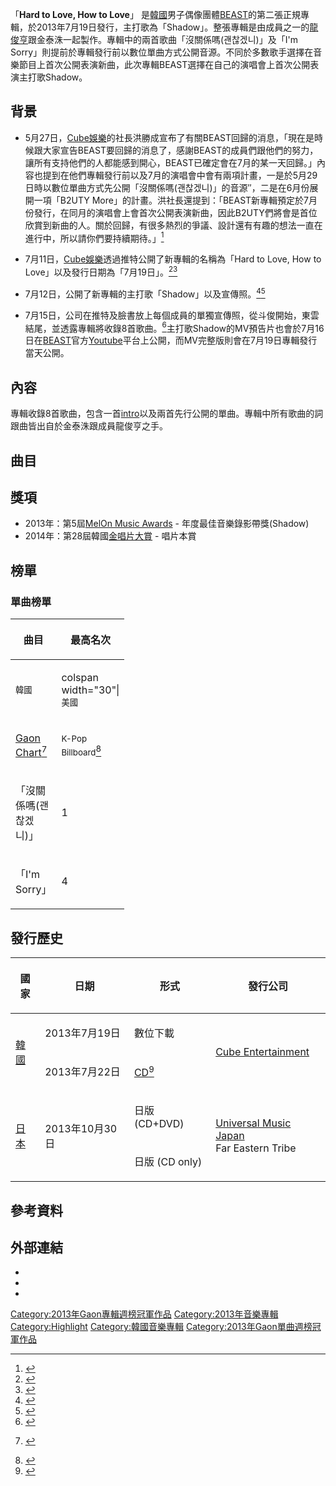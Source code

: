{{Infobox album
| Name       = Hard to Love, How to Love
| Type        = 專輯
| Artist      = [[BEAST|BEAST]]
| Cover       = 
| Alt         = 
| Released    = 2013年7月19日<br>2013年8月16日(台版)<br>2013年10月30日<small>(日版)</small>
| Genre = [[K-POP|K-POP]]
| Label    = [[Cube娛樂|Cube娛樂]]<br>[[環球唱片|環球唱片]](台版)<br>[[Universal_Music_Japan|Universal Music Japan]] <small>(日版)</small><br>Far Eastern Tribe <small>(日版)</small>
| Producer    = 龍俊亨、金泰洙
| Last album  = [[The_First_Collage|The First Collage]]<br />（耀燮，2012年）
| This album  = '''Hard to Love, How to Love'''<br/>（2013年）
| Next album  = [[BEAST_WORKS　2009-2013|BEAST WORKS　2009-2013]]<br/>（2014年）
}}

「'''Hard to Love, How to Love'''」 是[[韓國|韓國]]男子偶像團體[[BEAST|BEAST]]的第二張正規專輯，於2013年7月19日發行，主打歌為「Shadow」。整張專輯是由成員之一的[[龍俊亨|龍俊亨]]跟金泰洙一起製作。專輯中的兩首歌曲「沒關係嗎(괜찮겠니)」及「I'm Sorry」則提前於專輯發行前以數位單曲方式公開音源。不同於多數歌手選擇在音樂節目上首次公開表演新曲，此次專輯BEAST選擇在自己的演唱會上首次公開表演主打歌Shadow。

==背景==
*5月27日，[[Cube娛樂|Cube娛樂]]的社長洪勝成宣布了有關BEAST回歸的消息，「現在是時候跟大家宣告BEAST要回歸的消息了，感謝BEAST的成員們跟他們的努力，讓所有支持他們的人都能感到開心，BEAST已確定會在7月的某一天回歸。」內容也提到在他們專輯發行前以及7月的演唱會中會有兩項計畫，一是於5月29日時以數位單曲方式先公開「沒關係嗎(괜찮겠니)」的音源″，二是在6月份展開一項「B2UTY More」的計畫。洪社長還提到：「BEAST新專輯預定於7月份發行，在同月的演唱會上會首次公開表演新曲，因此B2UTY們將會是首位欣賞到新曲的人。關於回歸，有很多熱烈的爭議、設計還有有趣的想法一直在進行中，所以請你們要持續期待。」<ref>{{cite news|title=B2ST to Return in July with an Album, a Concert, and Two Special Projects|url=http://enewsworld.interest.me/enews/contents.asp?idx=37139|accessdate=2013-07-15|newspaper=enewsWorld|date=2013-06-27|agency=CJ E&M|language=en|archive-date=2013-07-03|archive-url=https://archive.today/20130703025957/http://enewsworld.interest.me/enews/contents.asp?idx=37139|dead-url=yes}}</ref> 

*7月11日，[[Cube娛樂|Cube娛樂]]透過推特公開了新專輯的名稱為「Hard to Love, How to Love」以及發行日期為「7月19日」。<ref>{{cite web |author= |url=https://twitter.com/cubeunited/status/355221614587166721 |title=Cube Entertainment's tweet about BEAST's comeback |publisher=[[Twitter|Twitter]] |date=2013-07-11 |accessdate=2013-07-15 |language=en |archive-date=2013-10-30 |archive-url=https://web.archive.org/web/20131030234108/https://twitter.com/cubeunited/status/355221614587166721 |dead-url=no }}</ref><ref>{{cite web|author= |url=http://media.daum.net/entertain/enews/view?newsid=20130711164015299 |title=최강 아이돌 비스트, 드디어 컴백. 19일 음원 공개 |publisher=[[Daum_Communications|Daum Communications]] |date=2013-07-11 |accessdate=2013-07-15 |language=ko }}</ref>

*7月12日，公開了新專輯的主打歌「Shadow」以及宣傳照。<ref>{{cite web |author= |url=https://twitter.com/cubeunited/status/355528654056456193 |title=비스트 정규 2집 타이틀곡 Shadow 재킷 공개 |publisher=[[Twitter|Twitter]] |date=2013-07-12 |accessdate=2013-07-15 |archive-date=2013-10-30 |archive-url=https://web.archive.org/web/20131030233542/https://twitter.com/cubeunited/status/355528654056456193 |dead-url=no }}</ref><ref>{{cite web|author= |url=http://news.nate.com/view/20130712n28420 |title=비스트, 정규 2집 '섀도우' 재킷 공개 '남성미 발산' |publisher=Nate |date=2013-07-12 |accessdate=2013-07-15 |language=ko }}</ref>

*7月15日，公司在推特及臉書放上每個成員的單獨宣傳照，從斗俊開始，東雲結尾，並透露專輯將收錄8首歌曲。<ref>{{cite web|author= |url=http://news.nate.com/view/20130715n22228 |title=비스트 2집…용준형, 전곡 작곡 |publisher=Nate |date=2013-07-15 |accessdate=2013-07-15 |language=ko }}</ref>主打歌Shadow的MV預告片也會於7月16日在[[BEAST|BEAST]]官方[[Youtube|Youtube]]平台上公開，而MV完整版則會在7月19日專輯發行當天公開。

==內容==
專輯收錄8首歌曲，包含一首[[intro|intro]]以及兩首先行公開的單曲。專輯中所有歌曲的詞跟曲皆出自於金泰洙跟成員龍俊亨之手。

==曲目==
{{tracklist
| collapsed       = no
| headline        = 
| extra_column    = 
| total_length    = 

| all_writing     =金泰洙跟龍俊亨
| all_lyrics      = 
| all_music       =

| title1          = Intro
| note1           = 
| length1         = 1:28

| title2          = '''Shadow (그림자)'''
| note2           = 
| length2         = 3:27

| title3          = How to Love
| note3           = 
| length3         = 3:59

| title4          = Be Alright
| note4           = 
| length4         = 3:57

| title5          = I'm Sorry
| note5           = 
| length5         = 3:49

| title6          =沒關係嗎(괜찮겠니)
| note6           =
| length6         = 3:42
 
| title7          = 你很壞 (너는 나빠)
| note7           = 
| length7         = 3:23

| title8          = Encore
| note8           = 
| length8         = 3:22
}}

{{tracklist
| collapsed       = yes
| headline        = 日版 <small>(CD)</small>
| title9          = Shadow
| note9           =日文版本
| length9         = 3:27
}}

{{tracklist
| collapsed       = yes
| headline        = 日版 <small>(DVD)</small>
| title1          = Shadow
| note1           = Music Video
| title2          = Shadow
| note2           = Music Video -Special Ver.-
}}

== 獎項 ==
* 2013年：第5屆[[甜瓜音樂獎|MelOn Music Awards]] - 年度最佳音樂錄影帶獎(Shadow)
* 2014年：第28屆韓國[[金唱片獎|金唱片大賞]] - 唱片本賞

==榜單==
===單曲榜單===
{| class="wikitable sortable" style="text-align:center;"
! rowspan="3" | 曲目
! colspan="9" | 最高名次
|-
!colspan="1" width="30"|<small>韓國
!colspan width="30"|<small>美國
|- style="font-size:smaller;"
! [[Gaon_Chart|Gaon Chart]]<ref name=gaon>{{Ko icon}} {{cite web |url=http://www.gaonchart.co.kr/main/section/search/list.gaon?Search_str=%EB%B9%84%EC%8A%A4%ED%8A%B8 |title=Gaon Search - BEAST |date=2012-08-01 |publisher=Gaon |accessdate=2013-10-24 |archive-date=2012-06-15 |archive-url=https://web.archive.org/web/20120615221703/http://www.gaonchart.co.kr/main/section/search/list.gaon?Search_str=%EB%B9%84%EC%8A%A4%ED%8A%B8 |dead-url=no }}</ref>
!width="30"|<small>K-Pop Billboard</small><ref name=billboard>{{cite web|url=http://www.billboard.com/artist/383493/beast/chart?f=1175|title=Korea K-Pop Hot 100 Music Chart / Billboard.com|date=2011-08-25|work=|publisher=Billboard|accessdate=2012-04-14|language=en|archive-date=2014-06-29|archive-url=https://web.archive.org/web/20140629121950/http://www.billboard.com/artist/383493/beast/chart?f=1175|dead-url=no}}</ref>
|-
| align="left" | 「沒關係嗎(괜찮겠니)」
| 1
| 1
|-
| align="left" | 「I'm Sorry」
| 4
| 11
|}

==發行歷史==
{| class="wikitable"
! 國家 !!日期 !!形式 !!發行公司
|-
| rowspan="2"|[[韓國|韓國]]
| 2013年7月19日
| 數位下載
| rowspan="2"|[[Cube_Entertainment|Cube Entertainment]]
|-
| 2013年7月22日
| [[Compact_Disc|CD]]<ref name=physical>{{cite web |author= |url=http://www.hottracks.co.kr/ht/record/detail/8808678307665 |title=HOTTRACKS - 생활속의 감성충전소 |publisher=hottracks.co.kr |date=2013-07-14 |accessdate=2013-07-15 |language=ko |archive-date=2015-02-06 |archive-url=https://web.archive.org/web/20150206043830/http://www.hottracks.co.kr/ht/record/detail/8808678307665 |dead-url=no }}</ref>
|-
| rowspan="2"|[[日本|日本]]
| rowspan="2"|2013年10月30日
| 日版 (CD+DVD)
| rowspan="2"|[[Universal_Music_Japan|Universal Music Japan]]<br>Far Eastern Tribe
|-
| 日版 (CD only)
|}

==參考資料==
{{reflist}}

== 外部連結 ==
* {{YouTube|id =7Y3ZRYQl4Qo |title = "''Shadow''" music video}}
* {{YouTube|id =LFjCZfsK7oM |title = "''沒關係嗎(괜찮겠니)''" special video}}
* {{YouTube|id =J06ptq4OVbA |title = "''I'm Sorry''" music video}}

{{BEAST}}
{{Gaon單曲週榜冠軍 (2013年)|沒關係嗎 〈2013年6月1日〉}}
{{Gaon專輯週榜冠軍 (2013年)|2013年7月27日}}

{{DEFAULTSORT:Hard to Love, How to Love)}}
[[Category:2013年Gaon專輯週榜冠軍作品|Category:2013年Gaon專輯週榜冠軍作品]]
[[Category:2013年音樂專輯|Category:2013年音樂專輯]]
[[Category:Highlight|Category:Highlight]]
[[Category:韓國音樂專輯|Category:韓國音樂專輯]]
[[Category:2013年Gaon單曲週榜冠軍作品|Category:2013年Gaon單曲週榜冠軍作品]]